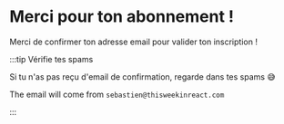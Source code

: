 # Merci pour ton abonnement !

Merci de confirmer ton adresse email pour valider ton inscription !

:::tip Vérifie tes spams

Si tu n'as pas reçu d'email de confirmation, regarde dans tes spams 😅

The email will come from `sebastien@thisweekinreact.com`

:::
